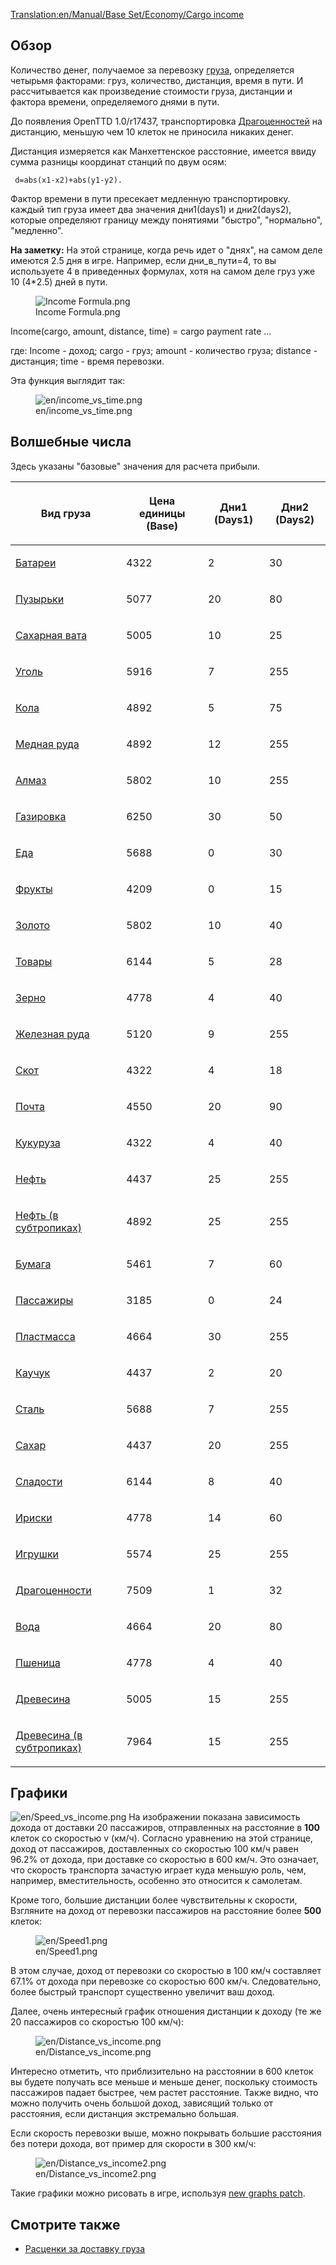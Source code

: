 [[Translation:en/Manual/Base Set/Economy/Cargo income]]

== Обзор ==

Количество денег, получаемое за перевозку [[ru/Груз| груза]], определяется четырьмя факторами: груз, количество, дистанция, время в пути. И рассчитывается как произведение стоимости груза, дистанции и фактора времени, определяемого днями в пути.

До появления OpenTTD 1.0/r17437, транспортировка [[ru/Ценности| Драгоценностей]] на дистанцию, меньшую чем 10 клеток не приносила никаких денег.

Дистанция измеряется как Манхеттенское расстояние, имеется ввиду сумма разницы координат станций по двум осям: 

  d=abs(x1-x2)+abs(y1-y2).

Фактор времени в пути пресекает медленную транспортировку. каждый тип груза имеет два значения дни1(days1) и дни2(days2), которые определяют границу между понятиями "быстро", "нормально", "медленно".

'''На заметку:''' На этой странице, когда речь идет о "днях", на самом деле имеются 2.5 дня в игре. Например, если дни_в_пути=4, то вы используете 4 в приведенных формулах, хотя на самом деле груз уже 10 (4*2.5) дней в пути.

<!--
<math>
I(c,a,d,t)=c_\mathrm{Base} \cdot a \cdot d \cdot \max\left(31,
\begin{cases}
255 & t \le c_\mathrm{Days1} \\
255 - (t-c_\mathrm{Days1}) & c_\mathrm{Days1} < t \le c_\mathrm{Days1} + c_\mathrm{Days2} \\
255 - 2(t-c_\mathrm{Days1}) + c_\mathrm{Days2} & t > c_\mathrm{Days1} + c_\mathrm{Days2} 
\end{cases}\right)\cdot\frac{1}{2^{21}}
</math>
-->

[[File:en/Income Formula.png|Income Formula.png]]

Income(cargo, amount, distance, time) = cargo payment rate ...

где:
Income - доход; cargo - груз; amount - количество груза; distance - дистанция; time - время перевозки.

Эта функция выглядит так:

[[File:en/income vs time.png]]

==Волшебные числа==

Здесь указаны "базовые" значения для расчета прибыли.

{| class="wikitable sortable" style="text-align:right"
!Вид груза!!Цена единицы (Base)!!Дни1 (Days1)!!Дни2 (Days2)
|-
|[[ru/Батарейки| Батареи]]||4322||2||30
|-
|[[ru/Пузырьки|Пузырьки]]||5077||20||80
|-
|[[ru/Сахарная вата| Сахарная вата]]||5005||10||25
|-
|[[ru/Уголь| Уголь]]||5916||7||255
|-
|[[ru/Кола| Кола]]||4892||5||75
|-
|[[ru/Медная руда| Медная руда]]||4892||12||255
|-
|[[ru/Алмазы| Алмаз]]||5802||10||255
|-
|[[ru/Газировка| Газировка]]||6250||30||50
|-
|[[ru/Еда| Еда]]||5688||0||30
|-
|[[ru/Фрукты| Фрукты]]||4209||0||15
|-
|[[ru/Золото| Золото]]||5802||10||40
|-
|[[ru/Товары| Товары]]||6144||5||28
|-
|[[ru/Зерно| Зерно]]||4778||4||40
|-
|[[ru/Железная руда| Железная руда]]||5120||9||255
|-
|[[ru/Скот| Скот]]||4322||4||18
|-
|[[ru/Почта| Почта]]||4550||20||90
|-
|[[ru/Кукуруза| Кукуруза]]||4322||4||40
|-
|[[ru/Нефть| Нефть]]||4437||25||255
|-
|[[ru/Нефть|Нефть (в субтропиках)]]||4892||25||255
|-
|[[ru/Бумага| Бумага]]||5461||7||60
|-
|[[ru/Пассажиры| Пассажиры]]||3185||0||24
|-
|[[ru/Пластик| Пластмасса]]||4664||30||255
|-
|[[ru/Каучук| Каучук]]||4437||2||20
|-
|[[ru/Сталь| Сталь]]||5688||7||255
|-
|[[ru/Сахар| Сахар]]||4437||20||255
|-
|[[ru/Manual/Base Set/Economy/Конфеты| Сладости]]||6144||8||40
|-
|[[ru/Ириски| Ириски]]||4778||14||60
|-
|[[ru/Manual/Base Set/Economy/Игрушки| Игрушки]]||5574||25||255
|-
|[[ru/Ценности| Драгоценности]]||7509||1||32
|-
|[[ru/Вода| Вода]]||4664||20||80
|-
|[[ru/Пшеница| Пшеница]]||4778||4||40
|-
|[[ru/Древесина| Древесина]]||5005||15||255
|-
|[[ru/Древесина|Древесина (в субтропиках)]]||7964||15||255
|}

==Графики==

[[File:en/Speed vs income.png]]
На изображении показана зависимость дохода от доставки 20 пассажиров, отправленных на расстояние в '''100''' клеток со скоростью v (км/ч). Согласно уравнению на этой странице, доход от пассажиров, доставленных со скоростью 100 км/ч равен 96.2% от дохода, при доставке со скоростью в 600 км/ч. Это означает, что скорость транспорта зачастую играет куда меньшую роль, чем, например, вместительность, особенно это относится к самолетам.

Кроме того, большие дистанции более чувствительны к скорости, Взгляните на доход от перевозки пассажиров на расстояние более '''500''' клеток:

[[File:en/Speed1.png]]

В этом случае, доход от перевозки со скоростью в 100 км/ч составляет 67.1% от дохода при перевозке со скоростью 600 км/ч. Следовательно, более быстрый транспорт существенно увеличит ваш доход.

Далее, очень интересный график отношения дистанции к доходу (те же 20 пассажиров со скоростью 100 км/ч):

[[File:en/Distance vs income.png]]

Интересно отметить, что приблизительно на расстоянии в 600 клеток вы будете получать все меньше и меньше денег, поскольку стоимость пассажиров падает быстрее, чем растет расстояние. Также видно, что можно получить очень большой доход, зависящий только от расстояния, если дистанция экстремально большая.

Если скорость перевозки выше, можно покрывать большие расстояния без потери дохода, вот пример для скорости в 300 км/ч:

[[File:en/Distance vs income2.png]]

Такие графики можно рисовать в игре, используя [http://www.tt-forums.net/viewtopic.php?f=33&t=31984 new graphs patch].

==Смотрите также==

*[[ru/Manual/Игровая механика#.D0.A0.D0.B0.D1.81.D1.86.D0.B5.D0.BD.D0.BA.D0.B8_.D0.B7.D0.B0_.D0.B4.D0.BE.D1.81.D1.82.D0.B0.D0.B2.D0.BA.D1.83_.D0.B3.D1.80.D1.83.D0.B7.D0.B0|Расценки за доставку груза]]